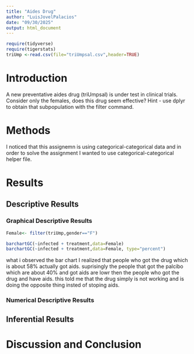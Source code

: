 ```yaml
---
title: "Aides Drug"
author: "LuisJovelPalacios"
date: "09/30/2025"
output: html_document
---
```


```r
require(tidyverse)
require(tigerstats)
triUmp <-read.csv(file="triUmpsal.csv",header=TRUE)
```

# Introduction

<!--In this section you explain what you are trying to show.  Where did the data come from?  What is the research or other question you are trying to answer?.  If you skimp in this section expect to be marked down in your grade. Paint a picture of the project a couple of paragraphs is expected!-->

A new  preventative aides drug (triUmpsal) is under test in clinical trials. Consider only the females, does this drug seem effective?  Hint - use dplyr to obtain that subpopulation with the filter command.

# Methods

<!--Decide on your methods:  use "variable analysis" or other appropriate descriptors.  Make sure to choose at least one graphical method and at least one numerical method. Discuss what data manipulations may be needed for example subsetting or other binning procedures and what sort of graphical displays and inferential tools will be used!-->

I noticed that this assignemn is using categorical-categorical data and in order to solve the assignment I wanted to use categorical-categorical helper file.

# Results

<!--Divide this section into two sub-sections:  One for your descriptive  results and one for your inferential results.!-->



## Descriptive Results

### Graphical Descriptive Results

```r
Female<- filter(triUmp,gender=="F")
```


```r
barchartGC(~infected + treatment,data=Female)
barchartGC(~infected + treatment,data=Female, type="percent")

```

what i observed the bar chart I realized that people who got the drug which is about 58% actually got aids. suprisingly the people that got the palcibo which are about 40% and got aids are lowr then the people who got the drug and have aids. this told me that the drug simply is not working and is doing the opposite thing insted of stoping aids.
<!--Graphical results here.  Make sure to show your code.  Provide appropriate labels for axes, giving units if possible, and provide a good title for the graph, too.  Use the graphical results to describe the patterns if any that exist in the data as focused toward the research question. Bottom line is to explain the features of the graph that are relevant to conforming or departing to what is expected by your null hypothesis !-->

### Numerical Descriptive Results

<!--Numerical results go here. Use the numerical results to describe the patterns if any that exist in the data as focused toward the research question!-->

## Inferential Results

<!--State hypothesis clearly.  Make sure your discussion of the inferential test covers all the aspects that the test output produces, such as test statistic, p-value etc.  Make a decision about the null hypothesis, explain the assumptions on which the selected test/procedure was based, and why the chosen procedure satisfys the assumptions and is appropriate to answer the research question!-->


# Discussion and Conclusion

<!--Discussion and conclusion here.  If you found a relationship be sure to consider whether the relationship occurs because one of the variavbles causes the other, or whether they perhasps are related for some other reason.  Watch the chapter 6 videos from the GeorgeTown videos collection.!-->
